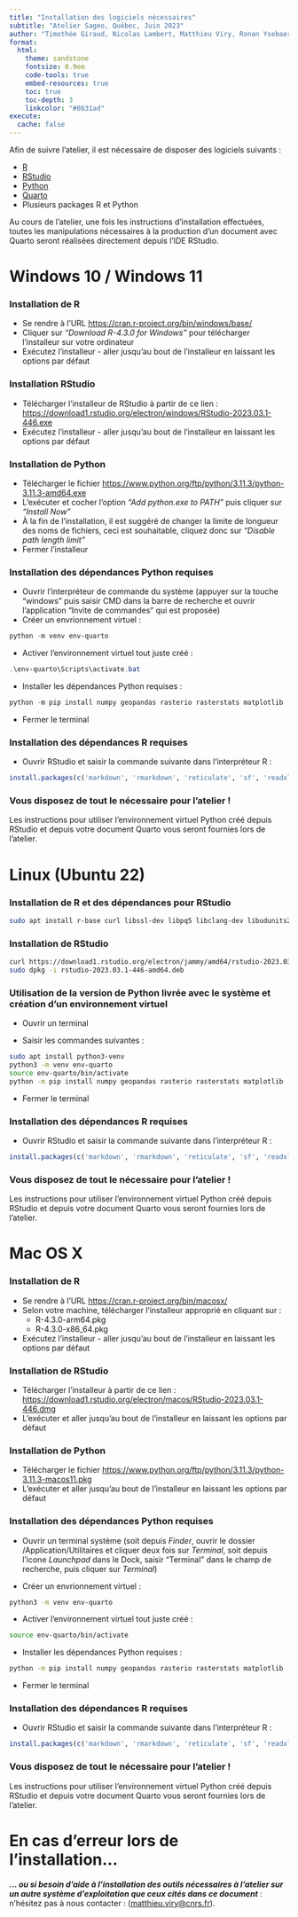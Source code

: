 ```yaml
---
title: "Installation des logiciels nécessaires"
subtitle: "Atelier Sageo, Québec, Juin 2023"
author: "Timothée Giraud, Nicolas Lambert, Matthieu Viry, Ronan Ysebaert (UAR RIATE, CNRS, Université Paris Cité)"
format:
  html:
    theme: sandstone
    fontsize: 0.9em
    code-tools: true
    embed-resources: true
    toc: true
    toc-depth: 3
    linkcolor: "#8631ad"
execute: 
  cache: false
---
```


Afin de suivre l'atelier, il est nécessaire de disposer des logiciels suivants :

- [R](https://www.r-project.org/)
- [RStudio](https://posit.co/download/rstudio-desktop/)
- [Python](https://www.python.org/)
- [Quarto](https://quarto.org/)
- Plusieurs packages R et Python

Au cours de l'atelier, une fois les instructions d'installation effectuées, toutes les manipulations nécessaires à la production d'un document avec Quarto seront réalisées directement depuis l'IDE RStudio.

# Windows 10 / Windows 11

### Installation de R

- Se rendre à l'URL [https://cran.r-project.org/bin/windows/base/](https://cran.r-project.org/bin/windows/base/)
- Cliquer sur *"Download R-4.3.0 for Windows"* pour télécharger l'installeur sur votre ordinateur
- Exécutez l'installeur - aller jusqu'au bout de l'installeur en laissant les options par défaut

### Installation RStudio

- Télécharger l'installeur de RStudio à partir de ce lien : [https://download1.rstudio.org/electron/windows/RStudio-2023.03.1-446.exe](https://download1.rstudio.org/electron/windows/RStudio-2023.03.1-446.exe)
- Exécutez l'installeur - aller jusqu'au bout de l'installeur en laissant les options par défaut


### Installation de Python

- Télécharger le fichier [https://www.python.org/ftp/python/3.11.3/python-3.11.3-amd64.exe](https://www.python.org/ftp/python/3.11.3/python-3.11.3-amd64.exe)
- L'exécuter et cocher l'option *"Add python.exe to PATH"* puis cliquer sur *"Install Now"*
- À la fin de l'installation, il est suggéré de changer la limite de longueur des noms de fichiers, ceci est souhaitable, cliquez donc sur *"Disable path length limit"*
- Fermer l'installeur

### Installation des dépendances Python requises

- Ouvrir l'interpréteur de commande du système (appuyer sur la touche "windows" puis saisir CMD dans la barre de recherche et ouvrir l'application "Invite de commandes" qui est proposée)
- Créer un envrionnement virtuel :

```powershell
python -m venv env-quarto
```

- Activer l'environnement virtuel tout juste créé :

```powershell
.\env-quarto\Scripts\activate.bat
```

- Installer les dépendances Python requises :

```powershell
python -m pip install numpy geopandas rasterio rasterstats matplotlib
```

- Fermer le terminal

### Installation des dépendances R requises

- Ouvrir RStudio et saisir la commande suivante dans l'interpréteur R :

```r
install.packages(c('markdown', 'rmarkdown', 'reticulate', 'sf', 'readxl', 'mapsf', 'osmdata', 'maptiles', 'tanaka', 'spatstats', 'terra'))
```

### Vous disposez de tout le nécessaire pour l'atelier !

Les instructions pour utiliser l'environnement virtuel Python créé depuis RStudio et depuis votre document Quarto vous seront fournies lors de l'atelier.

# Linux (Ubuntu 22)

### Installation de R et des dépendances pour RStudio

```bash
sudo apt install r-base curl libssl-dev libpq5 libclang-dev libudunits2-dev libcurl4-openssl-dev libxml2-dev libpng-dev libfontconfig1-dev
```

### Installation de RStudio

```bash
curl https://download1.rstudio.org/electron/jammy/amd64/rstudio-2023.03.1-446-amd64.deb --output rstudio-2023.03.1-446-amd64.deb
sudo dpkg -i rstudio-2023.03.1-446-amd64.deb
```

### Utilisation de la version de Python livrée avec le système et création d'un environnement virtuel

- Ouvrir un terminal

- Saisir les commandes suivantes :

```bash
sudo apt install python3-venv
python3 -m venv env-quarto
source env-quarto/bin/activate
python -m pip install numpy geopandas rasterio rasterstats matplotlib
```

- Fermer le terminal

### Installation des dépendances R requises 

- Ouvrir RStudio et saisir la commande suivante dans l'interpréteur R :

```r
install.packages(c('markdown', 'rmarkdown', 'reticulate', 'sf', 'readxl', 'mapsf', 'osmdata', 'maptiles', 'tanaka', 'spatstats', 'terra'))
```

### Vous disposez de tout le nécessaire pour l'atelier !

Les instructions pour utiliser l'environnement virtuel Python créé depuis RStudio et depuis votre document Quarto vous seront fournies lors de l'atelier.


# Mac OS X

### Installation de R

- Se rendre à l'URL [https://cran.r-project.org/bin/macosx/](https://cran.r-project.org/bin/macosx/)
- Selon votre machine, télécharger l'installeur approprié en cliquant sur :
  * R-4.3.0-arm64.pkg
  * R-4.3.0-x86_64.pkg
- Exécutez l'installeur - aller jusqu'au bout de l'installeur en laissant les options par défaut

### Installation de RStudio

- Télécharger l'installeur à partir de ce lien : [https://download1.rstudio.org/electron/macos/RStudio-2023.03.1-446.dmg](https://download1.rstudio.org/electron/macos/RStudio-2023.03.1-446.dmg)
- L'exécuter et aller jusqu'au bout de l'installeur en laissant les options par défaut


### Installation de Python

- Télécharger le fichier [https://www.python.org/ftp/python/3.11.3/python-3.11.3-macos11.pkg](https://www.python.org/ftp/python/3.11.3/python-3.11.3-macos11.pkg)
- L'exécuter et aller jusqu'au bout de l'installeur en laissant les options par défaut

### Installation des dépendances Python requises

- Ouvrir un terminal système (soit depuis *Finder*, ouvrir le dossier /Application/Utilitaires et cliquer deux fois sur *Terminal*, soit depuis l'icone *Launchpad* dans le Dock, saisir "Terminal" dans le champ de recherche, puis cliquer sur *Terminal*)

- Créer un envrionnement virtuel :

```sh
python3 -m venv env-quarto
```

- Activer l'environnement virtuel tout juste créé :

```sh
source env-quarto/bin/activate
```

- Installer les dépendances Python requises :

```sh
python -m pip install numpy geopandas rasterio rasterstats matplotlib
```

- Fermer le terminal

### Installation des dépendances R requises

- Ouvrir RStudio et saisir la commande suivante dans l'interpréteur R :

```r
install.packages(c('markdown', 'rmarkdown', 'reticulate', 'sf', 'readxl', 'mapsf', 'osmdata', 'maptiles', 'tanaka', 'spatstats', 'terra'))
```

### Vous disposez de tout le nécessaire pour l'atelier !

Les instructions pour utiliser l'environnement virtuel Python créé depuis RStudio et depuis votre document Quarto vous seront fournies lors de l'atelier.

# En cas d'erreur lors de l'installation...

*__... ou si besoin d'aide à l'installation des outils nécessaires à l'atelier sur un autre système d'exploitation que ceux cités dans ce document__ * : n'hésitez pas à nous contacter : ([matthieu.viry@cnrs.fr](mailto:matthieu.viry@cnrs.fr)).